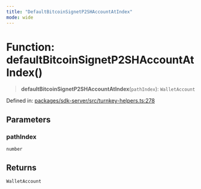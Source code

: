 ```yaml
---
title: "DefaultBitcoinSignetP2SHAccountAtIndex"
mode: wide
---
```

  
# Function: defaultBitcoinSignetP2SHAccountAtIndex()

> **defaultBitcoinSignetP2SHAccountAtIndex**(`pathIndex`): `WalletAccount`

Defined in: [packages/sdk-server/src/turnkey-helpers.ts:278](https://github.com/tkhq/sdk/blob/94193410cf3571aa019a0b9408107eeb43e39e16/packages/sdk-server/src/turnkey-helpers.ts#L278)

## Parameters

### pathIndex

`number`

## Returns

`WalletAccount`
